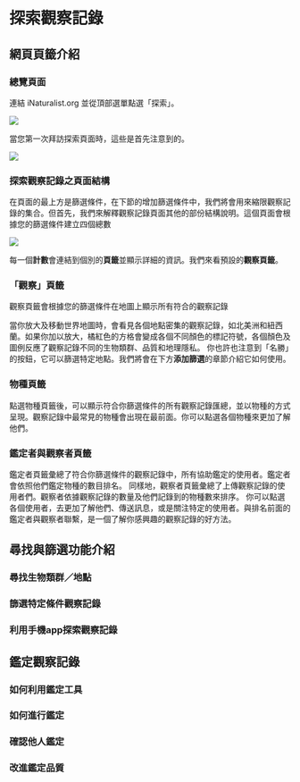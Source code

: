 # 探索觀察記錄
## 網頁頁籤介紹
### 總覽頁面
連結 iNaturalist.org 並從頂部選單點選「探索」。

![](https://i.imgur.com/9448L4j.png)

當您第一次拜訪探索頁面時，這些是首先注意到的。

![](https://i.imgur.com/5QkRzbt.png)

### 探索觀察記錄之頁面結構
在頁面的最上方是篩選條件，在下節的增加篩選條件中，我們將會用來縮限觀察記錄的集合。但首先，我們來解釋觀察記錄頁面其他的部份結構說明。這個頁面會根據您的篩選條件建立四個總數

![](https://i.imgur.com/MmBD7Gh.png)

每一個**計數**會連結到個別的**頁籤**並顯示詳細的資訊。我們來看預設的**觀察頁籤**。

### 「觀察」頁籤
觀察頁籤會根據您的篩選條件在地圖上顯示所有符合的觀察記錄

當你放大及移動世界地圖時，會看見各個地點密集的觀察記錄，如北美洲和紐西蘭。如果你加以放大，橘紅色的方格會變成各個不同顏色的標記符號，各個顏色及圖例反應了觀察記錄不同的生物類群、品質和地理隱私。
你也許也注意到「名勝」的按鈕，它可以篩選特定地點。我們將會在下方**添加篩選**的章節介紹它如何使用。

### 物種頁籤
點選物種頁籤後，可以顯示符合你篩選條件的所有觀察記錄匯總，並以物種的方式呈現。觀察記錄中最常見的物種會出現在最前面。你可以點選各個物種來更加了解他們。

### 鑑定者與觀察者頁籤
鑑定者頁籤彙總了符合你篩選條件的觀察記錄中，所有協助鑑定的使用者。鑑定者會依照他們鑑定物種的數目排名。
同樣地，觀察者頁籤彙總了上傳觀察記錄的使用者們。觀察者依據觀察記錄的數量及他們記錄到的物種數來排序。
你可以點選各個使用者，去更加了解他們、傳送訊息，或是關注特定的使用者。與排名前面的鑑定者與觀察者聯繫，是一個了解你感興趣的觀察記錄的好方法。



## 尋找與篩選功能介紹
### 尋找生物類群／地點
### 篩選特定條件觀察記錄
### 利用手機app探索觀察記錄
## 鑑定觀察記錄
### 如何利用鑑定工具
### 如何進行鑑定
### 確認他人鑑定
### 改進鑑定品質



